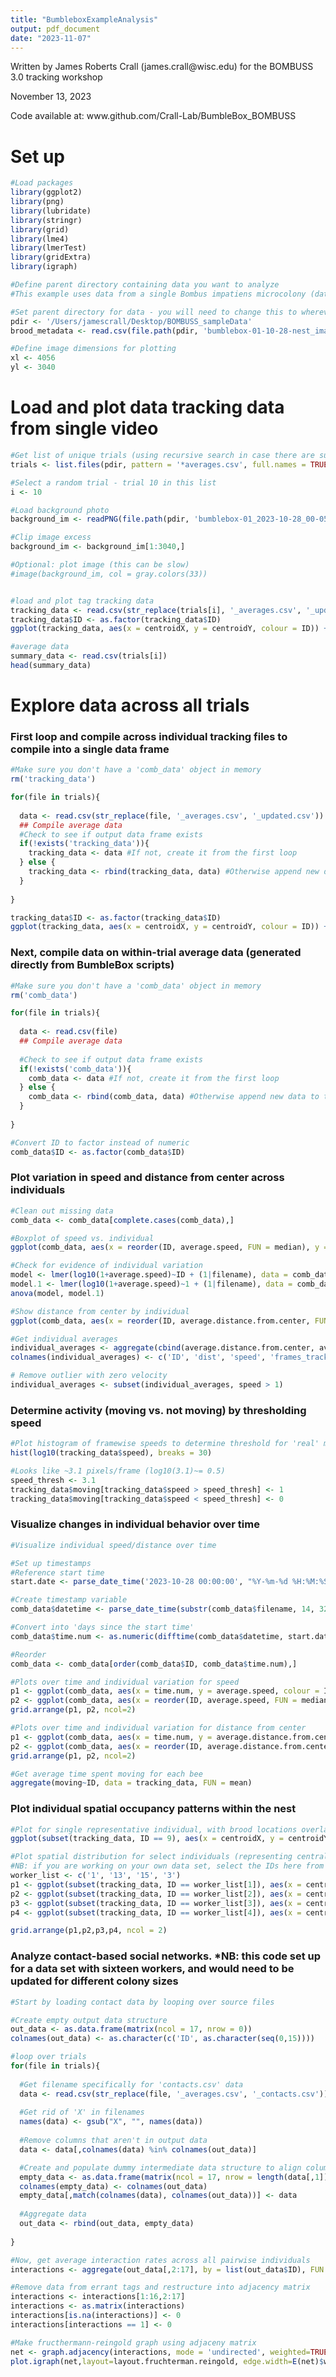 ```yaml
---
title: "BumbleboxExampleAnalysis"
output: pdf_document
date: "2023-11-07"
---
```


Written by James Roberts Crall (james.crall@wisc.edu) for the BOMBUSS 3.0 tracking workshop

November 13, 2023

Code available at: www.github.com/Crall-Lab/BumbleBox_BOMBUSS

# Set up
```r
#Load packages
library(ggplot2)
library(png)
library(lubridate)
library(stringr)
library(grid)
library(lme4)
library(lmerTest)
library(gridExtra)
library(igraph)

#Define parent directory containing data you want to analyze
#This example uses data from a single Bombus impatiens microcolony (data available at https://github.com/Crall-Lab/Bumblebox_BOMBUSS/data)

#Set parent directory for data - you will need to change this to wherever you download and unzip the data to on your local machine
pdir <- '/Users/jamescrall/Desktop/BOMBUSS_sampleData'
brood_metadata <- read.csv(file.path(pdir, 'bumblebox-01-10-28-nest_image.csv'))

#Define image dimensions for plotting
xl <- 4056
yl <- 3040
```

# Load and plot data tracking data from single video
```r

#Get list of unique trials (using recursive search in case there are subfolders)
trials <- list.files(pdir, pattern = '*averages.csv', full.names = TRUE, recursive = TRUE)

#Select a random trial - trial 10 in this list
i <- 10

#Load background photo
background_im <- readPNG(file.path(pdir, 'bumblebox-01_2023-10-28_00-05-02.png'))

#Clip image excess
background_im <- background_im[1:3040,]

#Optional: plot image (this can be slow)
#image(background_im, col = gray.colors(33))


#load and plot tag tracking data
tracking_data <- read.csv(str_replace(trials[i], '_averages.csv', '_updated.csv'))
tracking_data$ID <- as.factor(tracking_data$ID)
ggplot(tracking_data, aes(x = centroidX, y = centroidY, colour = ID)) + geom_point()+xlim(c(0,xl)) + ylim(c(0,yl))

#average data
summary_data <- read.csv(trials[i])
head(summary_data)
```



# Explore data across all trials

### First loop and compile across individual tracking files to compile into a single data frame
```r
#Make sure you don't have a 'comb_data' object in memory
rm('tracking_data')

for(file in trials){
  
  data <- read.csv(str_replace(file, '_averages.csv', '_updated.csv'))
  ## Compile average data
  #Check to see if output data frame exists
  if(!exists('tracking_data')){
    tracking_data <- data #If not, create it from the first loop
  } else {
    tracking_data <- rbind(tracking_data, data) #Otherwise append new data to the end
  }
  
}

tracking_data$ID <- as.factor(tracking_data$ID)
ggplot(tracking_data, aes(x = centroidX, y = centroidY, colour = ID)) + geom_point(alpha = 0.3, cex = 0.4)+xlim(c(0,xl)) + ylim(c(0,yl))

```
### Next, compile data on within-trial average data (generated directly from BumbleBox scripts)
```r

#Make sure you don't have a 'comb_data' object in memory
rm('comb_data')

for(file in trials){
  
  data <- read.csv(file)
  ## Compile average data
  
  #Check to see if output data frame exists
  if(!exists('comb_data')){
    comb_data <- data #If not, create it from the first loop
  } else {
    comb_data <- rbind(comb_data, data) #Otherwise append new data to the end
  }
  
}

#Convert ID to factor instead of numeric
comb_data$ID <- as.factor(comb_data$ID)
```

### Plot variation in speed and distance from center across individuals
```r

#Clean out missing data
comb_data <- comb_data[complete.cases(comb_data),]

#Boxplot of speed vs. individual
ggplot(comb_data, aes(x = reorder(ID, average.speed, FUN = median), y = log10(average.speed)))+geom_boxplot()

#Check for evidence of individual variation
model <- lmer(log10(1+average.speed)~ID + (1|filename), data = comb_data)
model.1 <- lmer(log10(1+average.speed)~1 + (1|filename), data = comb_data)
anova(model, model.1)

#Show distance from center by individual
ggplot(comb_data, aes(x = reorder(ID, average.distance.from.center, FUN = median), y = average.distance.from.center))+geom_boxplot()

#Get individual averages
individual_averages <- aggregate(cbind(average.distance.from.center, average.speed, frames.tracked.in.video)~ID, data = comb_data, FUN = median)
colnames(individual_averages) <- c('ID', 'dist', 'speed', 'frames_tracked')

# Remove outlier with zero velocity
individual_averages <- subset(individual_averages, speed > 1)

```
### Determine activity (moving vs. not moving) by thresholding speed
```r
#Plot histogram of framewise speeds to determine threshold for 'real' movement
hist(log10(tracking_data$speed), breaks = 30)

#Looks like ~3.1 pixels/frame (log10(3.1)~= 0.5)
speed_thresh <- 3.1
tracking_data$moving[tracking_data$speed > speed_thresh] <- 1
tracking_data$moving[tracking_data$speed < speed_thresh] <- 0

```

### Visualize changes in individual behavior over time
```r
#Visualize individual speed/distance over time

#Set up timestamps
#Reference start time
start.date <- parse_date_time('2023-10-28 00:00:00', "%Y-%m-%d %H:%M:%S")

#Create timestamp variable
comb_data$datetime <- parse_date_time(substr(comb_data$filename, 14, 32), "%Y-%m-%d_%H-%M-%S")

#Convert into 'days since the start time'
comb_data$time.num <- as.numeric(difftime(comb_data$datetime, start.date, units = 'days'))

#Reorder
comb_data <- comb_data[order(comb_data$ID, comb_data$time.num),]

#Plots over time and individual variation for speed
p1 <- ggplot(comb_data, aes(x = time.num, y = average.speed, colour = ID)) + geom_point(alpha = 0.3, cex = 0.4)+geom_line(alpha = 0.3)
p2 <- ggplot(comb_data, aes(x = reorder(ID, average.speed, FUN = median), y = average.speed, colour = ID))+geom_boxplot()
grid.arrange(p1, p2, ncol=2)

#Plots over time and individual variation for distance from center
p1 <- ggplot(comb_data, aes(x = time.num, y = average.distance.from.center, colour = ID)) + geom_point(alpha = 0.3, cex = 0.4)+geom_line(alpha = 0.3)
p2 <- ggplot(comb_data, aes(x = reorder(ID, average.distance.from.center, FUN = median), y = average.distance.from.center, colour = ID))+geom_boxplot()
grid.arrange(p1, p2, ncol=2)

#Get average time spent moving for each bee
aggregate(moving~ID, data = tracking_data, FUN = mean)
```

### Plot individual spatial occupancy patterns within the nest
```r
#Plot for single representative individual, with brood locations overlaid
ggplot(subset(tracking_data, ID == 9), aes(x = centroidX, y = centroidY)) + geom_density_2d_filled()+ggtitle('worker 9')+geom_point(data=brood_metadata, aes(x = x, y = y, colour = label))

#Plot spatial distribution for select individuals (representing centrality range)
#NB: if you are working on your own data set, select the IDs here from your own taglist
worker_list <- c('1', '13', '15', '3')
p1 <- ggplot(subset(tracking_data, ID == worker_list[1]), aes(x = centroidX, y = centroidY)) + geom_density_2d_filled(show.legend = FALSE)+ggtitle(paste('worker', worker_list[1], sep = " "))+geom_point(data=brood_metadata, aes(x = x, y = y, colour = label, alpha = 0.7), show.legend = FALSE)
p2 <- ggplot(subset(tracking_data, ID == worker_list[2]), aes(x = centroidX, y = centroidY)) + geom_density_2d_filled(show.legend = FALSE)+ggtitle(paste('worker', worker_list[2], sep = " "))+geom_point(data=brood_metadata, aes(x = x, y = y, colour = label, alpha = 0.7), show.legend = FALSE)
p3 <- ggplot(subset(tracking_data, ID == worker_list[3]), aes(x = centroidX, y = centroidY)) + geom_density_2d_filled(show.legend = FALSE)+ggtitle(paste('worker', worker_list[3], sep = " "))+geom_point(data=brood_metadata, aes(x = x, y = y, colour = label, alpha = 0.7), show.legend = FALSE)
p4 <- ggplot(subset(tracking_data, ID == worker_list[4]), aes(x = centroidX, y = centroidY)) + geom_density_2d_filled(show.legend = FALSE)+ggtitle(paste('worker', worker_list[4], sep = " "))+geom_point(data=brood_metadata, aes(x = x, y = y, colour = label, alpha = 0.7), show.legend = FALSE)

grid.arrange(p1,p2,p3,p4, ncol = 2)
```


### Analyze contact-based social networks. *NB: this code set up for a data set with sixteen workers, and would need to be updated for different colony sizes
```r

#Start by loading contact data by looping over source files

#Create empty output data structure
out_data <- as.data.frame(matrix(ncol = 17, nrow = 0))
colnames(out_data) <- as.character(c('ID', as.character(seq(0,15))))

#loop over trials
for(file in trials){
  
  #Get filename specifically for 'contacts.csv' data
  data <- read.csv(str_replace(file, '_averages.csv', '_contacts.csv'))
  
  #Get rid of 'X' in filenames
  names(data) <- gsub("X", "", names(data))
  
  #Remove columns that aren't in output data
  data <- data[,colnames(data) %in% colnames(out_data)]

  #Create and populate dummy intermediate data structure to align columns with output
  empty_data <- as.data.frame(matrix(ncol = 17, nrow = length(data[,1])))
  colnames(empty_data) <- colnames(out_data)
  empty_data[,match(colnames(data), colnames(out_data))] <- data
  
  #Aggregate data
  out_data <- rbind(out_data, empty_data)
  
}

#Now, get average interaction rates across all pairwise individuals
interactions <- aggregate(out_data[,2:17], by = list(out_data$ID), FUN = mean, na.rm = TRUE)

#Remove data from errant tags and restructure into adjacency matrix
interactions <- interactions[1:16,2:17]
interactions <- as.matrix(interactions)
interactions[is.na(interactions)] <- 0
interactions[interactions == 1] <- 0

#Make fructhermann-reingold graph using adjaceny matrix
net <- graph.adjacency(interactions, mode = 'undirected', weighted=TRUE, diag=FALSE)
plot.igraph(net,layout=layout.fruchterman.reingold, edge.width=E(net)$weight*50, vertex.size = 20)

```